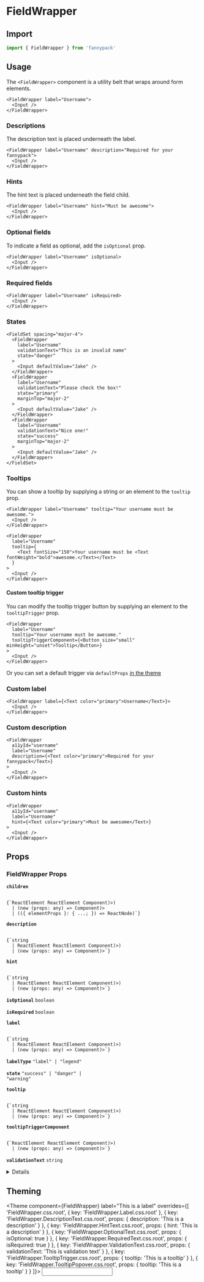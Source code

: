 
# FieldWrapper

## Import

```jsx
import { FieldWrapper } from 'fannypack'
```

## Usage

The `<FieldWrapper>` component is a utility belt that wraps around form elements.

```jsx-live
<FieldWrapper label="Username">
  <Input />
</FieldWrapper>
```

### Descriptions

The description text is placed underneath the label.

```jsx-live
<FieldWrapper label="Username" description="Required for your fannypack">
  <Input />
</FieldWrapper>
```

### Hints

The hint text is placed underneath the field child.

```jsx-live
<FieldWrapper label="Username" hint="Must be awesome">
  <Input />
</FieldWrapper>
```

### Optional fields

To indicate a field as optional, add the `isOptional` prop.

```jsx-live
<FieldWrapper label="Username" isOptional>
  <Input />
</FieldWrapper>
```

### Required fields

```jsx-live
<FieldWrapper label="Username" isRequired>
  <Input />
</FieldWrapper>
```

### States

```jsx-live
<FieldSet spacing="major-4">
  <FieldWrapper
    label="Username"
    validationText="This is an invalid name"
    state="danger"
  >
    <Input defaultValue="Jake" />
  </FieldWrapper>
  <FieldWrapper
    label="Username"
    validationText="Please check the box!"
    state="primary"
    marginTop="major-2"
  >
    <Input defaultValue="Jake" />
  </FieldWrapper>
  <FieldWrapper
    label="Username"
    validationText="Nice one!"
    state="success"
    marginTop="major-2"
  >
    <Input defaultValue="Jake" />
  </FieldWrapper>
</FieldSet>
```

### Tooltips

You can show a tooltip by supplying a string or an element to the `tooltip` prop.

```jsx-live
<FieldWrapper label="Username" tooltip="Your username must be awesome.">
  <Input />
</FieldWrapper>
```

```jsx-live
<FieldWrapper
  label="Username"
  tooltip={
    <Text fontSize="150">Your username must be <Text fontWeight="bold">awesome.</Text></Text>
  }
>
  <Input />
</FieldWrapper>
```

#### Custom tooltip trigger

You can modify the tooltip trigger button by supplying an element to the `tooltipTrigger` prop.

```jsx-live
<FieldWrapper
  label="Username"
  tooltip="Your username must be awesome."
  tooltipTriggerComponent={<Button size="small" minHeight="unset">Tooltip</Button>}
>
  <Input />
</FieldWrapper>
```

Or you can set a default trigger via `defaultProps` [in the theme](#TODO)

### Custom label

```jsx-live
<FieldWrapper label={<Text color="primary">Username</Text>}>
  <Input />
</FieldWrapper>
```

### Custom description

```jsx-live
<FieldWrapper
  a11yId="username"
  label="Username"
  description={<Text color="primary">Required for your fannypack</Text>}
>
  <Input />
</FieldWrapper>
```

### Custom hints

```jsx-live
<FieldWrapper
  a11yId="username"
  label="Username"
  hint={<Text color="primary">Must be awesome</Text>}
>
  <Input />
</FieldWrapper>
```

## Props

### FieldWrapper Props

<!-- Automatically generated -->

**<Code marginRight="major-1">children</Code>**  

<Code isBlock palette="primary" fontSize="150" padding="minor-1" marginBottom="major-2">
{`ReactElement<any, string
  | ((props: any) => ReactElement<any, string
  | ...
  | (new (props: any) => Component<any, any, any>)>)
  | (new (props: any) => Component<any, any, any>)>
  | (({ elementProps }: { ...; }) => ReactNode)`}
</Code>

<Box marginBottom="major-4" />

**<Code marginRight="major-1">description</Code>**  

<Code isBlock palette="primary" fontSize="150" padding="minor-1" marginBottom="major-2">
{`string
  | ReactElement<any, string
  | ((props: any) => ReactElement<any, string
  | ...
  | (new (props: any) => Component<any, any, any>)>)
  | (new (props: any) => Component<any, any, any>)>`}
</Code>

<Box marginBottom="major-4" />

**<Code marginRight="major-1">hint</Code>**  

<Code isBlock palette="primary" fontSize="150" padding="minor-1" marginBottom="major-2">
{`string
  | ReactElement<any, string
  | ((props: any) => ReactElement<any, string
  | ...
  | (new (props: any) => Component<any, any, any>)>)
  | (new (props: any) => Component<any, any, any>)>`}
</Code>

<Box marginBottom="major-4" />

**<Code marginRight="major-1">isOptional</Code>** <Code fontSize="150" palette="primary">boolean</Code> 

<Box marginBottom="major-4" />

**<Code marginRight="major-1">isRequired</Code>** <Code fontSize="150" palette="primary">boolean</Code> 

<Box marginBottom="major-4" />

**<Code marginRight="major-1">label</Code>**  

<Code isBlock palette="primary" fontSize="150" padding="minor-1" marginBottom="major-2">
{`string
  | ReactElement<any, string
  | ((props: any) => ReactElement<any, string
  | ...
  | (new (props: any) => Component<any, any, any>)>)
  | (new (props: any) => Component<any, any, any>)>`}
</Code>

<Box marginBottom="major-4" />

**<Code marginRight="major-1">labelType</Code>** <Code fontSize="150" palette="primary">&#34;label&#34; | &#34;legend&#34;</Code> 

<Box marginBottom="major-4" />

**<Code marginRight="major-1">state</Code>** <Code fontSize="150" palette="primary">&#34;success&#34; | &#34;danger&#34; | &#34;warning&#34;</Code> 

<Box marginBottom="major-4" />

**<Code marginRight="major-1">tooltip</Code>**  

<Code isBlock palette="primary" fontSize="150" padding="minor-1" marginBottom="major-2">
{`string
  | ReactElement<any, string
  | ((props: any) => ReactElement<any, string
  | ...
  | (new (props: any) => Component<any, any, any>)>)
  | (new (props: any) => Component<any, any, any>)>`}
</Code>

<Box marginBottom="major-4" />

**<Code marginRight="major-1">tooltipTriggerComponent</Code>**  

<Code isBlock palette="primary" fontSize="150" padding="minor-1" marginBottom="major-2">
{`ReactElement<any, string
  | ((props: any) => ReactElement<any, string
  | ...
  | (new (props: any) => Component<any, any, any>)>)
  | (new (props: any) => Component<any, any, any>)>`}
</Code>

<Box marginBottom="major-4" />

**<Code marginRight="major-1">validationText</Code>** <Code fontSize="150" palette="primary">string</Code> 

<Box marginBottom="major-4" />

<details><Box use="summary" marginBottom="major-2">Inherits <code><strong>Box</strong></code> props</Box>

**<Code marginRight="major-1">use</Code>**  

<Code isBlock palette="primary" fontSize="150" padding="minor-1" marginBottom="major-2">
{`string
  | ComponentClass<any, any>
  | FunctionComponent<any>`}
</Code>

<Box marginBottom="major-4" />

**<Code marginRight="major-1">className</Code>** <Code fontSize="150" palette="primary">string</Code> 

<Box marginBottom="major-4" />

**<Code marginRight="major-1">altitude</Code>** <Code fontSize="150" palette="primary">string</Code> 

<Box marginBottom="major-4" />

**<Code marginRight="major-1">showBreakpoint</Code>** <Code fontSize="150" palette="primary">string</Code> 

<Box marginBottom="major-4" />

**<Code marginRight="major-1">hiddenBreakpoint</Code>** <Code fontSize="150" palette="primary">string</Code> 

<Box marginBottom="major-4" />

**<Code marginRight="major-1">overrides</Code>**  

<Code isBlock palette="primary" fontSize="150" padding="minor-1" marginBottom="major-2">
{`{
  altitudes?: AltitudesThemeConfig;
  borders?: BordersThemeConfig;
  borderRadii?: BorderRadiiThemeConfig;
  breakpoints?: BreakpointsThemeConfig;
  fontSizes?: FontSizeThemeConfig;
  fontWeights?: FontWeightsThemeConfig;
  ... 70 more ...;
  Template?: TemplateThemeConfig;
}`}
</Code>

<Box marginBottom="major-4" />

**<Code marginRight="major-1">elementRef</Code>** <Code fontSize="150" palette="primary">((instance: any) =&#62; void) | RefObject&#60;any&#62;</Code> 

<Box marginBottom="major-4" />

**<Code marginRight="major-1">themeKey</Code>** <Code fontSize="150" palette="primary">string</Code> 

<Box marginBottom="major-4" />

</details>
            

## Theming

<Theme
  component={FieldWrapper}
  label="This is a label"
  overrides={[
    'FieldWrapper.css.root',
    { key: 'FieldWrapper.Label.css.root' },
    { key: 'FieldWrapper.DescriptionText.css.root', props: { description: 'This is a description' } },
    { key: 'FieldWrapper.HintText.css.root', props: { hint: 'This is a description' } },
    { key: 'FieldWrapper.OptionalText.css.root', props: { isOptional: true } },
    { key: 'FieldWrapper.RequiredText.css.root', props: { isRequired: true } },
    { key: 'FieldWrapper.ValidationText.css.root', props: { validationText: 'This is validation text' } },
    { key: 'FieldWrapper.TooltipTrigger.css.root', props: { tooltip: 'This is a tooltip' } },
    { key: 'FieldWrapper.TooltipPopover.css.root', props: { tooltip: 'This is a tooltip' } }
]}>
  <Input />
</Theme>
